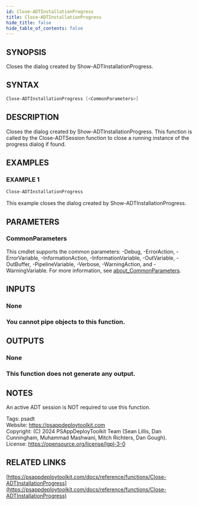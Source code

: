 ```yaml
---
id: Close-ADTInstallationProgress
title: Close-ADTInstallationProgress
hide_title: false
hide_table_of_contents: false
---
```


## SYNOPSIS

Closes the dialog created by Show-ADTInstallationProgress.

## SYNTAX

```powershell
Close-ADTInstallationProgress [<CommonParameters>]
```

## DESCRIPTION

Closes the dialog created by Show-ADTInstallationProgress.
This function is called by the Close-ADTSession function to close a running instance of the progress dialog if found.

## EXAMPLES

### EXAMPLE 1

```powershell
Close-ADTInstallationProgress
```

This example closes the dialog created by Show-ADTInstallationProgress.

## PARAMETERS

### CommonParameters

This cmdlet supports the common parameters: -Debug, -ErrorAction, -ErrorVariable, -InformationAction, -InformationVariable, -OutVariable, -OutBuffer, -PipelineVariable, -Verbose, -WarningAction, and -WarningVariable. For more information, see [about_CommonParameters](http://go.microsoft.com/fwlink/?LinkID=113216).

## INPUTS

### None

### You cannot pipe objects to this function.
## OUTPUTS

### None

### This function does not generate any output.
## NOTES
An active ADT session is NOT required to use this function.

Tags: psadt<br />
Website: https://psappdeploytoolkit.com<br />
Copyright: (C) 2024 PSAppDeployToolkit Team (Sean Lillis, Dan Cunningham, Muhammad Mashwani, Mitch Richters, Dan Gough).<br />
License: https://opensource.org/license/lgpl-3-0

## RELATED LINKS

[https://psappdeploytoolkit.com/docs/reference/functions/Close-ADTInstallationProgress](https://psappdeploytoolkit.com/docs/reference/functions/Close-ADTInstallationProgress)
